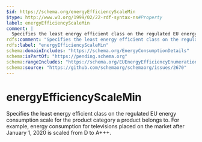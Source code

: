 ```yaml
---
$id: https://schema.org/energyEfficiencyScaleMin
$type: http://www.w3.org/1999/02/22-rdf-syntax-ns#Property
label: energyEfficiencyScaleMin
comment: |
  Specifies the least energy efficient class on the regulated EU energy consumption scale for the product category a product belongs to. For example, energy consumption for televisions placed on the market after January 1, 2020 is scaled from D to A+++.
rdfs:comment: "Specifies the least energy efficient class on the regulated EU energy consumption scale for the product category a product belongs to. For example, energy consumption for televisions placed on the market after January 1, 2020 is scaled from D to A+++."
rdfs:label: "energyEfficiencyScaleMin"
schema:domainIncludes: "https://schema.org/EnergyConsumptionDetails"
schema:isPartOf: "https://pending.schema.org"
schema:rangeIncludes: "https://schema.org/EUEnergyEfficiencyEnumeration"
schema:source: "https://github.com/schemaorg/schemaorg/issues/2670"
---
```


# energyEfficiencyScaleMin

Specifies the least energy efficient class on the regulated EU energy consumption scale for the product category a product belongs to. For example, energy consumption for televisions placed on the market after January 1, 2020 is scaled from D to A+++.

